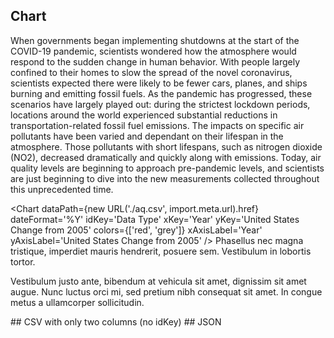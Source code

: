 <Block>
  <Prose>

## Chart

When governments began implementing shutdowns at the start of the COVID-19 pandemic, scientists wondered how the atmosphere would respond to the sudden change in human behavior. With people largely confined to their homes to slow the spread of the novel coronavirus, scientists expected there were likely to be fewer cars, planes, and ships burning and emitting fossil fuels. As the pandemic has progressed, these scenarios have largely played out: during the strictest lockdown periods, locations around the world experienced substantial reductions in transportation-related fossil fuel emissions. The impacts on specific air pollutants have been varied and dependant on their lifespan in the atmosphere. Those pollutants with short lifespans, such as nitrogen dioxide (NO2), decreased dramatically and quickly along with emissions. Today, air quality levels are beginning to approach pre-pandemic levels, and scientists are just beginning to dive into the new measurements collected throughout this unprecedented time.

<Chart
  dataPath={new URL('./aq.csv', import.meta.url).href}
  dateFormat='%Y'
  idKey='Data Type'
  xKey='Year'
  yKey='United States Change from 2005'
  colors={['red', 'grey']}
  xAxisLabel='Year'
  yAxisLabel='United States Change from 2005'
/>
Phasellus nec magna tristique, imperdiet mauris hendrerit, posuere sem. Vestibulum in lobortis tortor.

Vestibulum justo ante, bibendum at vehicula sit amet, dignissim sit amet augue. Nunc luctus orci mi, sed pretium nibh consequat sit amet. In congue metus a ullamcorper sollicitudin.

</Prose>
</Block>

<Block>
  <Prose>
    ## CSV with only two columns (no idKey)
    <Chart
      dataPath={new URL('./two-column.csv', import.meta.url).href}
      dateFormat='%Y'
      xKey='year'
      yKey='change'
      xAxisLabel='Year'
      yAxisLabel='United States Change from 2005'
    />
  </Prose>
</Block>


<Block>
  <Prose>
    ## JSON
    <Chart
      dataPath={new URL('./raw:sample.json', import.meta.url).href}
      dateFormat='%Y'
      xKey='time'
      yKey='visitors'
      xAxisLabel='Year'
      yAxisLabel='United States Change from 2005'
    />
  </Prose>
</Block>


<Block type='wide'>
  <Figure>
    <Chart
      dataPath='/public/example.csv'
      dateFormat='%m/%d/%Y'
      idKey='County'
      xKey='Test Date'
      yKey='New Positives'
      highlightStart='12/10/2021'
      highlightEnd='01/20/2022'
      highlightLabel='Omicron'
      xAxisLabel='Date'
      yAxisLabel='Positive case'
      altTitle='Covid postivie case per county in New York State'
      altDesc='The chart shows the big peak at omicron.'
    />
    <Caption attrAuthor='somebody' attrUrl='https://developmentseed.org' />
  </Figure>
</Block>
